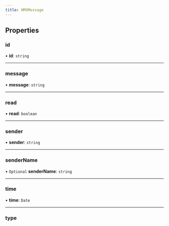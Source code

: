 ```yaml
---
title: HMSMessage
---
```


## Properties

### id

• **id**: `string`

---

### message

• **message**: `string`

---

### read

• **read**: `boolean`

---

### sender

• **sender**: `string`

---

### senderName

• `Optional` **senderName**: `string`

---

### time

• **time**: `Date`

---

### type
